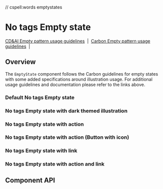 // cspell:words emptystates

# No tags Empty state

[CD&AI Empty pattern usage guidelines](https://pages.github.ibm.com/cdai-design/pal/patterns/empty-state/usage/)
&nbsp;|&nbsp;
[Carbon Empty pattern usage guidelines](https://www.carbondesignsystem.com/patterns/empty-states-pattern/)
&nbsp;|&nbsp;

## Overview

The `EmptyState` component follows the Carbon guidelines for empty states with
some added specifications around illustration usage. For additional usage
guidelines and documentation please refer to the links above.

### Default No tags Empty state

<Canvas>
  <Story id={getStoryId(NoTagsEmptyState.displayName, 'default')} />
</Canvas>

### No tags Empty state with dark themed illustration

<Canvas>
  <Story
    id={getStoryId(NoTagsEmptyState.displayName, 'with-dark-mode-illustration')}
  />
</Canvas>

### No tags Empty state with action

<Canvas>
  <Story id={getStoryId(NoTagsEmptyState.displayName, 'with-action')} />
</Canvas>

### No tags Empty state with action (Button with icon)

<Canvas>
  <Story
    id={getStoryId(NoTagsEmptyState.displayName, 'with-action-icon-button')}
  />
</Canvas>

### No tags Empty state with link

<Canvas>
  <Story id={getStoryId(NoTagsEmptyState.displayName, 'with-link')} />
</Canvas>

### No tags Empty state with action and link

<Canvas>
  <Story
    id={getStoryId(NoTagsEmptyState.displayName, 'with-action-and-link')}
  />
</Canvas>

## Component API

<ArgsTable />
